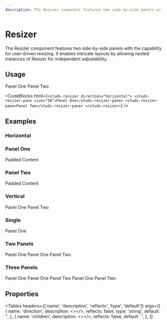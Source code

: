 ```yaml
---
description: The Resizer component features two side-by-side panels with the capability for user-driven resizing. It enables intricate layouts by allowing nested instances of Resizer for independent adjustability.
---
```


# Resizer

<HeaderComponent
  htmlTag="studs-resizer"
  jsxTag="StudsResizer"
  version="Since 2.0"
  status="Draft"
  urlGithub="display/resizer.ts"
  urlStrbook="studs-display-resizer--docs"
/>

The Resizer component features two side-by-side panels with the capability for user-driven resizing. It enables intricate layouts by allowing nested instances of Resizer for independent adjustability.

## Usage

<ResizerFeatures>
  <studs-resizer direction="horizontal">
    <studs-resizer-pane size="50">Panel One</studs-resizer-pane>
    <studs-resizer-pane>Panel Two</studs-resizer-pane>
  </studs-resizer>
</ResizerFeatures>

<CodeBlocks
  html={`
<studs-resizer direction="horizontal">
  <studs-resizer-pane size="50">Panel One</studs-resizer-pane>
  <studs-resizer-pane>Panel Two</studs-resizer-pane>
</studs-resizer>
  `}
/>

## Examples

### Horizontal

<ResizerFeatures>
  <studs-resizer
    style={{ height: '300px', display: 'block' }}
    direction="horizontal"
  >
    <studs-resizer-pane>
      <h3 slot="header">Panel One</h3>
      <div slot="content">Padded Content</div>
    </studs-resizer-pane>
    <studs-resizer-pane>
      <h3 slot="header">Panel Two</h3>
      <div slot="content">Padded Content</div>
    </studs-resizer-pane>
  </studs-resizer>
</ResizerFeatures>

### Vertical

<ResizerFeatures>
  <studs-resizer
    style={{ width: '300px', display: 'block' }}
    direction="vertical"
  >
    <studs-resizer-pane size="50">Panel One</studs-resizer-pane>
    <studs-resizer-pane>Panel Two</studs-resizer-pane>
  </studs-resizer>
</ResizerFeatures>

### Single

<ResizerFeatures>
  <studs-resizer direction="horizontal">
    <studs-resizer-pane fullwidth>Panel One</studs-resizer-pane>
  </studs-resizer>
</ResizerFeatures>

### Two Panels

<ResizerFeatures>
  <studs-resizer direction="horizontal">
    <studs-resizer-pane size="150">Panel One</studs-resizer-pane>
    <studs-resizer-pane size="250">
      <studs-resizer direction="vertical">
        <studs-resizer-pane size="50">Panel One</studs-resizer-pane>
        <studs-resizer-pane>Panel Two</studs-resizer-pane>
      </studs-resizer>
    </studs-resizer-pane>
  </studs-resizer>
</ResizerFeatures>

### Three Panels

<ResizerFeatures>
  <studs-resizer direction="horizontal">
    <studs-resizer-pane size="150">Panel One</studs-resizer-pane>
    <studs-resizer-pane size="250">
      <studs-resizer direction="vertical">
        <studs-resizer-pane size="50">Panel One</studs-resizer-pane>
        <studs-resizer-pane>Panel Two</studs-resizer-pane>
      </studs-resizer>
    </studs-resizer-pane>
    <studs-resizer-pane size="250">
      <studs-resizer direction="vertical">
        <studs-resizer-pane size="50">Panel One</studs-resizer-pane>
        <studs-resizer-pane>Panel Two</studs-resizer-pane>
      </studs-resizer>
    </studs-resizer-pane>
  </studs-resizer>
</ResizerFeatures>

## Properties

<Tables
  headers={['name', 'description', 'reflects', 'type', 'default']}
  args={[
    {
      name: 'direction',
      description: <></>,
      reflects: false,
      type: 'string',
      default: '',
    },
    {
      name: 'children',
      description: <></>,
      reflects: false,
      default: '<studs-resizer-pane></studs-resizer-pane>',
    },
  ]}
></Tables>
